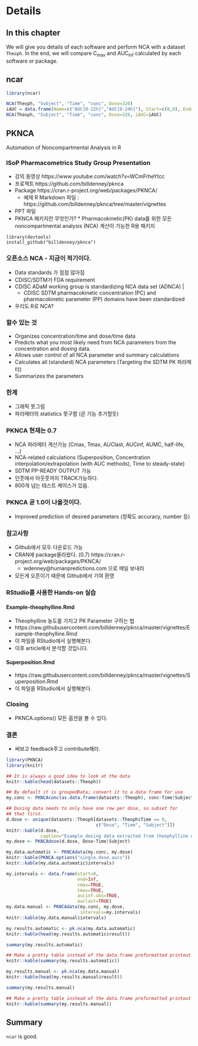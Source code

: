# Details


## In this chapter

We will give you details of each software and perform NCA with a dataset `Theoph`. In the end, we will compare C~max~ and AUC~inf~ calculated by each software or package.

## ncar

```r
library(ncar)

NCA(Theoph, "Subject", "Time", "conc", Dose=320)
iAUC = data.frame(Name=c("AUC[0-12h]","AUC[0-24h]"), Start=c(0,0), End=c(12,24)) ; iAUC
NCA(Theoph, "Subject", "Time", "conc", Dose=320, iAUC=iAUC)
```

## PKNCA

Automation of Noncompartmental Analysis in R 

### ISoP Pharmacometrics Study Group Presentation
* 강의 동영상 https://www.youtube.com/watch?v=WCmFrheYtcc
* 프로젝트 https://github.com/billdenney/pknca
* Package https://cran.r-project.org/web/packages/PKNCA/ 
    * 예제 R Markdown 파일 : https://github.com/billdenney/pknca/tree/master/vignettes
* PPT 파일 
* PKNCA 패키지란 무엇인가?  * Pharmacokinetic(PK) data를 위한 모든 noncompartmental analysis (NCA) 계산이 가능한 R용 패키지

```
library(devtools)
install_github("billdenney/pknca")
```

### 오픈소스 NCA - 지금이 적기이다.

* Data standards 가 점점 많아짐
* CDISC/SDTM가 FDA requirement
* CDISC ADaM working group is standardizing NCA data set (ADNCA) | 
    * CDISC SDTM pharmacokinetic concentration (PC) and pharmacokinetic parameter (PP) domains have been standardized 
* 우리도 R로 NCA?
    
### 할수 있는 것

* Organizes concentration/time and dose/time data
* Predicts what you most likely need from NCA parameters from the concentration and dosing data.
* Allows user control of all NCA parameter and summary calculations
* Calculates all (standard) NCA parameters (Targeting the SDTM PK 파라메터)
* Summarizes the parameters 

### 한계 
* 그래픽 못그림
* 파라메터의 statistics 못구함 (곧 기능 추가할듯)

### PKNCA 현재는 0.7
* NCA 파라메터 계산가능 (Cmax, Tmax, AUClast, AUCinf, AUMC, half-life, …)
* NCA-related calculations (Superposition, Concentration interpolation/extrapolation (with AUC methods), Time to steady-state)
* SDTM PP-READY OUTPUT 가능
* 인풋에서 아웃풋까지 TRACK가능하다.
* 800개 넘는 테스트 케이스가 있음.

### PKNCA 곧 1.0이 나올것이다.
* Improved prediction of desired parameters (정확도 accuracy, number 등)

### 참고사항
* Github에서 모두 다운로드 가능
* CRAN에 package올라왔다. (0.7) https://cran.r-project.org/web/packages/PKNCA/ 
    * wdenney@humanpredictions.com 으로 메일 보내라
* 모든게 오픈이기 때문에 Github에서 기여 환영

### RStudio를 사용한 Hands-on 실습
#### Example-theophylline.Rmd
* Theophylline 농도를 가지고 PK Parameter 구하는 법
* https://raw.githubusercontent.com/billdenney/pknca/master/vignettes/Example-theophylline.Rmd 
* 이 파일을 RStudio에서 실행해본다.
* 이후 article에서 분석할 것입니다.

#### Superposition.Rmd
* https://raw.githubusercontent.com/billdenney/pknca/master/vignettes/Superposition.Rmd
* 이 파일을 RStudio에서 실행해본다.

### Closing
* PKNCA.options() 모든 옵션을 볼 수 있다.

### 결론
* 써보고 feedback주고 contribute해라.


```r
library(PKNCA)
library(knitr)
```

```r
## It is always a good idea to look at the data
knitr::kable(head(datasets::Theoph))
```

```r
## By default it is groupedData; convert it to a data frame for use
my.conc <- PKNCAconc(as.data.frame(datasets::Theoph), conc~Time|Subject)

## Dosing data needs to only have one row per dose, so subset for
## that first.
d.dose <- unique(datasets::Theoph[datasets::Theoph$Time == 0,
                                  c("Dose", "Time", "Subject")])
knitr::kable(d.dose,
             caption="Example dosing data extracted from theophylline data set")
my.dose <- PKNCAdose(d.dose, Dose~Time|Subject)
```

```r
my.data.automatic <- PKNCAdata(my.conc, my.dose)
knitr::kable(PKNCA.options("single.dose.aucs"))
knitr::kable(my.data.automatic$intervals)
```

```r
my.intervals <- data.frame(start=0,
                           end=Inf,
                           cmax=TRUE,
                           tmax=TRUE,
                           aucinf.obs=TRUE,
                           auclast=TRUE)
my.data.manual <- PKNCAdata(my.conc, my.dose,
                            intervals=my.intervals)
knitr::kable(my.data.manual$intervals)
```

```r
my.results.automatic <- pk.nca(my.data.automatic)
knitr::kable(head(my.results.automatic$result))
```
```r
summary(my.results.automatic)
```
```r
## Make a pretty table instead of the data.frame preformatted printout
knitr::kable(summary(my.results.automatic))
```

```r
my.results.manual <- pk.nca(my.data.manual)
knitr::kable(head(my.results.manual$result))
```
```r
summary(my.results.manual)
```
```r
## Make a pretty table instead of the data.frame preformatted printout
knitr::kable(summary(my.results.manual))
```

## Summary

`ncar` is good.